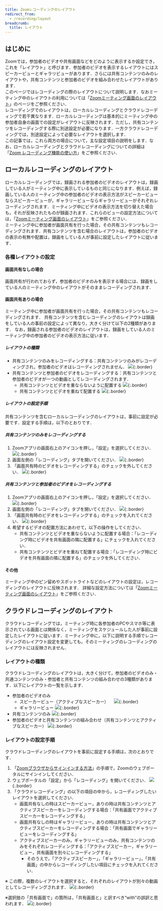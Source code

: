 ```yaml
---
title: Zoomレコーディングのレイアウト
redirect_from:
  - /recording/layout
breadcrumb:
  title: レイアウト
---
```



<InPreparation />

## はじめに
Zoomでは，参加者のビデオや共有画面などをどのように表示するか設定でき，これを「レイアウト」と呼びます．参加者のビデオを表示するレイアウトにはスピーカービューとギャラリビューがあります．さらには共有コンテンツのみのレイアウトや，共有コンテンツと参加者のビデオを組み合わせたレイアウトがあります．  
このページではレコーディングの際のレイアウトについて説明します．なおミーティング中のレイアウトの利用については「[Zoomミーティング画面のレイアウト](../../layout/)」のページをご参照ください．  
レコーディングでのレイアウトは，ローカルレコーディングとクラウドレコーディングで若干異なります．ローカルレコーディングは基本的にミーティング中の参加者自身の画面での設定がレイアウトに反映されます．ただし，共有コンテンツをレコーディングする際に別途設定が必要になります．一方クラウドレコーディングでは，別途設定によって必要なレイアウトを選択します．  
この記事では，これら両方の場合について，主な設定項目の説明をします．なお，ローカルレコーディングとクラウドレコーディングについての詳細は「[Zoom レコーディング機能の使い方](../../recording/)」をご参照ください．

## ローカルレコーディングのレイアウト
ローカルレコーディングでは，録画される参加者のビデオのレイアウトは，録画している人がミーティング中に表示しているものと同じになります．例えば，録画している人のミーティング中の参加者のビデオの表示方法がスピーカービューならスピーカービューが，ギャラリービューならギャラリービューがそれぞれレコーディングされます．ミーティング中にビデオの表示方法を切り替えた場合も，それが反映されたものが録画されます．これらのビューの設定方法については，「[Zoomミーティング画面のレイアウト](../../layout/)」をご参照ください．  
ミーティング中に参加者が画面共有を行った場合，その共有コンテンツもレコーディングされます．共有コンテンツを含む場合のレイアウトは，参加者のビデオの表示の有無や配置は，録画をしている人が事前に設定したレイアウトに従います．

### 各種レイアウトの設定
#### 画面共有なしの場合
画面共有が行われておらず，参加者のビデオのみを表示する場合には、録画をしている人のミーティング中のレイアウトがそのままレコーディングされます．

#### 画面共有ありの場合
ミーティング中に参加者が画面共有を行った場合，その共有コンテンツもレコーディングされます．
共有コンテンツを含むレコーディングのレイアウトは録画をしている人の事前の設定によって異なり，大きく分けて以下の2種類があります．
なお，録画される参加者のビデオのレイアウトは，録画をしている人のミーティング中の参加者のビデオの表示方法に従います．
##### レイアウトの種類
* 共有コンテンツのみをレコーディングする：共有コンテンツのみがレコーディングされ，参加者のビデオはレコーディングされません．
![](localrecording_sharecontent.png){:.border}
* 共有コンテンツと参加者のビデオをレコーディングする：共有コンテンツと参加者のビデオが一つの動画としてレコーディングされます．
  * 共有コンテンツとビデオを重ならないように配置する
  ![](localrecording_video-with-sharecontent.png){:.border}
  * 共有コンテンツとビデオを重ねて配置する
  ![](localrecording_video-on-sharecontent.png){:.border}

##### レイアウトの設定手順
共有コンテンツを含むローカルレコーディングのレイアウトは，事前に設定が必要です．設定する手順は，以下のとおりです．

##### 共有コンテンツのみをレコーディングする
1. Zoomアプリの画面右上のアイコンを押し，「設定」を選択してください．
![](application_setting.png){:.border}
2. 画面左側の「レコーディング」タブを開いてください．
![](application_setting_recording.png){:.border}
3. 「画面共有時のビデオをレコーディングする」のチェックを外してください．
![](application_setting_uncheck.png){:.border}

##### 共有コンテンツと参加者のビデオをレコーディングする
1. Zoomアプリの画面右上のアイコンを押し，「設定」を選択してください．
![](application_setting.png){:.border}
2. 画面左側の「レコーディング」タブを開いてください．
![](application_setting_recording.png){:.border}
3. 「画面共有時のビデオをレコーディングする」のチェックを入れてください．
![](application_setting_check.png){:.border}
4. 希望するビデオの配置方法にあわせて，以下の操作をしてください．
   * 共有コンテンツとビデオを重ならないように配置する場合：「レコーディング時にビデオを共有画面の隣に配置する」にチェックを入れてください．
   * 共有コンテンツとビデオを重ねて配置する場合：「レコーディング時にビデオを共有画面の隣に配置する」のチェックを外してください．

#### その他
ミーティング中のピン留めやスポットライトなどのレイアウトの設定は，レコーディングのレイアウトに反映されます．
詳細な設定方法については「[Zoomミーティング画面のレイアウト](../../layout/)」をご参照ください．

## クラウドレコーディングのレイアウト
クラウドレコーディングでは，ミーティング時に各参加者のPCやスマホ等に表示されている画面とは関係なく，ミーティングをスケジュールした人が事前に設定したレイアウトに従います．ミーティング中に，以下に説明する手順でレコーディングのレイアウト設定を変更しても，そのミーティングのレコーディングのレイアウトには反映されません．

### レイアウトの種類
クラウドレコーディングのレイアウトは，大きく分けて，参加者のビデオのみ・共通コンテンツのみ・参加者と共有コンテンツの組み合わせの3種類があります．以下にレイアウトの一覧を示します．
* 参加者のビデオのみ
  * スピーカービュー（アクティブなスピーカー）
　![](cloudrecording_speakerview.png){:.border}
  * ギャラリービュー
  ![](cloudrecording_gallaryview.png){:.border}
* 共有コンテンツのみ
![](cloudrecording_sharecontent.png){:.border}
* 参加者のビデオと共有コンテンツの組み合わせ（共有コンテンツとアクティブなスピーカー）
![](cloudrecording_video-with-sharecontent.png){:.border}

### レイアウトの設定手順
クラウドレコーディングのレイアウトを事前に設定する手順は，次のとおりです．
1. 「[Zoomブラウザからサインインする方法](../../../signin/#browser)」の手順で，Zoomのウェブポータルにサインインしてください．
2. ウェブポータルの「設定」から「レコーディング」を開いてください．
![](webportal_setting.png){:.border}
3. 「クラウドレコーディング」の以下の項目の中から，レコーディングしたいレイアウトを選択してください．
   * 画面共有なしの時はスピーカービュー，ありの時は共有コンテンツとアクティブスピーカーをレコーディングする場合：「共有画面でアクティブスピーカーをレコーディングする」
   * 画面共有なしの時はギャラリービュー，ありの時は共有コンテンツとアクティブスピーカーをレコーディングする場合：「共有画面でギャラリービューをレコーディングする」
   * アクティブスピーカーのみ，ギャラリービューのみ，共有コンテンツのみをそれぞれレコーディングする：「アクティブスピーカー，ギャラリービュー，共有画面を別々にレコーディングする」
     * そのうえで，「アクティブスピーカー」，「ギャラリービュー」，「共有画面」の中からレコーディングしたい項目にチェックを入れてください．

※ この際，複数のレイアウトを選択すると，それぞれのレイアウトが別々の動画としてレコーディングされます．
![](webportal_layout_select.png){:.border}

※選択肢の「共有画面で」の箇所は，「共有画面と」と訳すべき“with”の誤訳と思われます．
![](english_setting.png){:.border}
